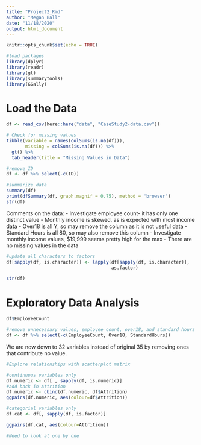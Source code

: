 ```yaml
---
title: "Project2_Rmd"
author: "Megan Ball"
date: "11/18/2020"
output: html_document
---
```


```r
knitr::opts_chunk$set(echo = TRUE)

#load packages
library(dplyr)
library(readr)
library(gt)
library(summarytools)
library(GGally)
```

# Load the Data 
```r
df <- read_csv(here::here("data", "CaseStudy2-data.csv"))

# Check for missing values
tibble(variable = names(colSums(is.na(df))),
       missing = colSums(is.na(df))) %>% 
  gt() %>% 
  tab_header(title = "Missing Values in Data") 

#remove ID
df <- df %>% select(-c(ID))

```



```r

#summarize data
summary(df)
print(dfSummary(df, graph.magnif = 0.75), method = 'browser')
str(df)

```

Comments on the data:
- Investigate employee count- it has only one distinct value
- Monthly income is skewed, as is expected with most income data
- Over18 is all Y, so may remove the column as it is not useful data
- Standard Hours is all 80, so may also remove this column
- Investigate monthly income values, $19,999 seems pretty high for the max
- There are no missing values in the data

```r
#update all characters to factors
df[sapply(df, is.character)] <- lapply(df[sapply(df, is.character)], 
                                       as.factor)

str(df)
```

# Exploratory Data Analysis

```r
df$EmployeeCount
```


```r
#remove unnecessary values, employee count, over18, and standard hours
df <- df %>% select(-c(EmployeeCount, Over18, StandardHours))
```

We are now down to 32 variables instead of original 35 by removing ones that contribute no value.

```r
#Explore relationships with scatterplot matrix

#continuous variables only
df.numeric <- df[ , sapply(df, is.numeric)]
#add back in Attrition
df.numeric <- cbind(df.numeric, df$Attrition)
ggpairs(df.numeric, aes(colour=df$Attrition))

```

```r
#categorial variables only
df.cat <- df[, sapply(df, is.factor)]

ggpairs(df.cat, aes(colour=Attrition))
```
```r
#Need to look at one by one


```
